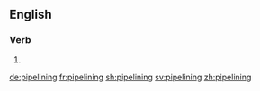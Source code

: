 ==English==

===Verb===
{{head|en}}

# {{present participle of|pipeline|lang=en}}

[[de:pipelining]]
[[fr:pipelining]]
[[sh:pipelining]]
[[sv:pipelining]]
[[zh:pipelining]]